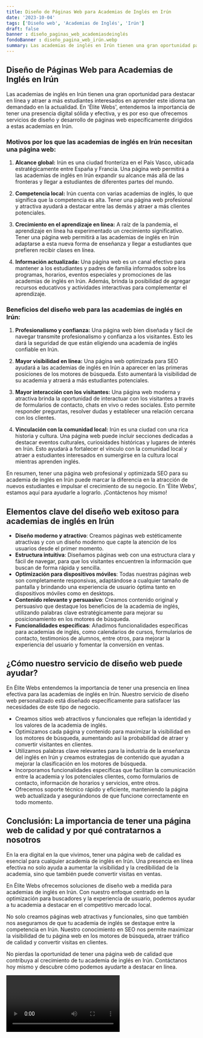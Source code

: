 ```yaml
---
title: Diseño de Páginas Web para Academias de Inglés en Irún
date: '2023-10-04'
tags: ['Diseño web', 'Academias de Inglés', 'Irún']
draft: false
banner : diseño_paginas_web_academiasdeinglés
fondoBanner : diseño_pagina_web_irún.webp
summary: Las academias de inglés en Irún tienen una gran oportunidad para destacar en línea y atraer a más estudiantes interesados en aprender este idioma tan demandado en la actualidad. En 'Élite Webs', entendemos la importancia de tener una presencia digital sólida y efectiva, y es por eso que ofrecemos servicios de diseño y desarrollo de páginas web específicamente dirigidos a estas academias en Irún.
---
```


## Diseño de Páginas Web para Academias de Inglés en Irún

Las academias de inglés en Irún tienen una gran oportunidad para destacar en línea y atraer a más estudiantes interesados en aprender este idioma tan demandado en la actualidad. En 'Élite Webs', entendemos la importancia de tener una presencia digital sólida y efectiva, y es por eso que ofrecemos servicios de diseño y desarrollo de páginas web específicamente dirigidos a estas academias en Irún.

### Motivos por los que las academias de inglés en Irún necesitan una página web:

1. **Alcance global:** Irún es una ciudad fronteriza en el País Vasco, ubicada estratégicamente entre España y Francia. Una página web permitirá a las academias de inglés en Irún expandir su alcance más allá de las fronteras y llegar a estudiantes de diferentes partes del mundo.

2. **Competencia local:** Irún cuenta con varias academias de inglés, lo que significa que la competencia es alta. Tener una página web profesional y atractiva ayudará a destacar entre las demás y atraer a más clientes potenciales.

3. **Crecimiento en el aprendizaje en línea:** A raíz de la pandemia, el aprendizaje en línea ha experimentado un crecimiento significativo. Tener una página web permitirá a las academias de inglés en Irún adaptarse a esta nueva forma de enseñanza y llegar a estudiantes que prefieren recibir clases en línea.

4. **Información actualizada:** Una página web es un canal efectivo para mantener a los estudiantes y padres de familia informados sobre los programas, horarios, eventos especiales y promociones de las academias de inglés en Irún. Además, brinda la posibilidad de agregar recursos educativos y actividades interactivas para complementar el aprendizaje.

### Beneficios del diseño web para las academias de inglés en Irún:

1. **Profesionalismo y confianza:** Una página web bien diseñada y fácil de navegar transmite profesionalismo y confianza a los visitantes. Esto les dará la seguridad de que están eligiendo una academia de inglés confiable en Irún.

2. **Mayor visibilidad en línea:** Una página web optimizada para SEO ayudará a las academias de inglés en Irún a aparecer en las primeras posiciones de los motores de búsqueda. Esto aumentará la visibilidad de su academia y atraerá a más estudiantes potenciales.

3. **Mayor interacción con los visitantes:** Una página web moderna y atractiva brinda la oportunidad de interactuar con los visitantes a través de formularios de contacto, chats en vivo o redes sociales. Esto permite responder preguntas, resolver dudas y establecer una relación cercana con los clientes.

4. **Vinculación con la comunidad local:** Irún es una ciudad con una rica historia y cultura. Una página web puede incluir secciones dedicadas a destacar eventos culturales, curiosidades históricas y lugares de interés en Irún. Esto ayudará a fortalecer el vínculo con la comunidad local y atraer a estudiantes interesados en sumergirse en la cultura local mientras aprenden inglés.

En resumen, tener una página web profesional y optimizada SEO para su academia de inglés en Irún puede marcar la diferencia en la atracción de nuevos estudiantes e impulsar el crecimiento de su negocio. En 'Élite Webs', estamos aquí para ayudarle a lograrlo. ¡Contáctenos hoy mismo!

<GifSeo />

<Cta />

## Elementos clave del diseño web exitoso para academias de inglés en Irún

- **Diseño moderno y atractivo**: Creamos páginas web estéticamente atractivas y con un diseño moderno que capte la atención de los usuarios desde el primer momento.
- **Estructura intuitiva**: Diseñamos páginas web con una estructura clara y fácil de navegar, para que los visitantes encuentren la información que buscan de forma rápida y sencilla.
- **Optimización para dispositivos móviles**: Todas nuestras páginas web son completamente responsivas, adaptándose a cualquier tamaño de pantalla y brindando una experiencia de usuario óptima tanto en dispositivos móviles como en desktops.
- **Contenido relevante y persuasivo**: Creamos contenido original y persuasivo que destaque los beneficios de la academia de inglés, utilizando palabras clave estratégicamente para mejorar su posicionamiento en los motores de búsqueda.
- **Funcionalidades específicas**: Añadimos funcionalidades específicas para academias de inglés, como calendarios de cursos, formularios de contacto, testimonios de alumnos, entre otros, para mejorar la experiencia del usuario y fomentar la conversión en ventas.

## ¿Cómo nuestro servicio de diseño web puede ayudar?

En Élite Webs entendemos la importancia de tener una presencia en línea efectiva para las academias de inglés en Irún. Nuestro servicio de diseño web personalizado está diseñado específicamente para satisfacer las necesidades de este tipo de negocio.

- Creamos sitios web atractivos y funcionales que reflejan la identidad y los valores de la academia de inglés.
- Optimizamos cada página y contenido para maximizar la visibilidad en los motores de búsqueda, aumentando así la probabilidad de atraer y convertir visitantes en clientes.
- Utilizamos palabras clave relevantes para la industria de la enseñanza del inglés en Irún y creamos estrategias de contenido que ayudan a mejorar la clasificación en los motores de búsqueda.
- Incorporamos funcionalidades específicas que facilitan la comunicación entre la academia y los potenciales clientes, como formularios de contacto, información de horarios y servicios, entre otros.
- Ofrecemos soporte técnico rápido y eficiente, manteniendo la página web actualizada y asegurándonos de que funcione correctamente en todo momento.

## Conclusión: La importancia de tener una página web de calidad y por qué contratarnos a nosotros

En la era digital en la que vivimos, tener una página web de calidad es esencial para cualquier academia de inglés en Irún. Una presencia en línea efectiva no solo ayuda a aumentar la visibilidad y la credibilidad de la academia, sino que también puede convertir visitas en ventas.

En Élite Webs ofrecemos soluciones de diseño web a medida para academias de inglés en Irún. Con nuestro enfoque centrado en la optimización para buscadores y la experiencia de usuario, podemos ayudar a tu academia a destacar en el competitivo mercado local.

No solo creamos páginas web atractivas y funcionales, sino que también nos aseguramos de que tu academia de inglés se destaque entre la competencia en Irún. Nuestro conocimiento en SEO nos permite maximizar la visibilidad de tu página web en los motores de búsqueda, atraer tráfico de calidad y convertir visitas en clientes.

No pierdas la oportunidad de tener una página web de calidad que contribuya al crecimiento de tu academia de inglés en Irún. Contáctanos hoy mismo y descubre cómo podemos ayudarte a destacar en línea.

<Video />

<CtaBot job='Academias de Inglés' city='Irún'/>

<Gmaps query='Irún+españa+maps' />